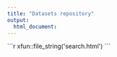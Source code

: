 ```yaml
---
title: "Datasets repository"
output:
  html_document:
---
```


````{=html}
```r
xfun::file_string('search.html')
```
````